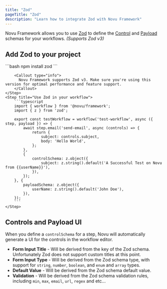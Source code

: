 ```yaml
---
title: "Zod"
pageTitle: "Zod"
description: "Learn how to integrate Zod with Novu Framework"
---
```


Novu Framework allows you to use [Zod](https://zod.dev/) to define the [Control](/framework/controls) and [Payload](/framework/payload) schemas for your workflows. _(Supports Zod v3)_

## Add Zod to your project

<Steps>
    <Step title="Install Zod Packages">
        ```bash
        npm install zod
        ```
        
        <Callout type="info">
          Novu Framework supports Zod v3. Make sure you're using this version for optimal performance and feature support.
        </Callout>
    </Step>
    <Step title="Use Zod in your workflow">
        ```typescript
        import { workflow } from '@novu/framework';
        import { z } from 'zod';

        export const testWorkflow = workflow('test-workflow', async ({ step, payload }) => {
            await step.email('send-email', async (controls) => {
                return {
                    subject: controls.subject,
                    body: 'Hello World',
                };
            },
            {
                controlSchema: z.object({
                    subject: z.string().default('A Successful Test on Novu from {{userName}}'),
                }),
            });
        }, {
            payloadSchema: z.object({
                userName: z.string().default('John Doe'),
            }),
        });
        ```
    </Step>

</Steps>

## Controls and Payload UI

When you define a `controlSchema` for a step, Novu will automatically generate a UI for the controls in the workflow editor.

- **Form Input Title** - Will be derived from the key of the Zod schema. Unfortunately Zod does not support custom titles at this point.
- **Form Input Type** - Will be derived from the Zod schema type, with support for `string`, `number`, `boolean`, and `enum` and `array` types.
- **Default Value** - Will be derived from the Zod schema default value.
- **Validation** - Will be derived from the Zod schema validation rules, including `min`, `max`, `email`, `url`, `regex` and etc...
